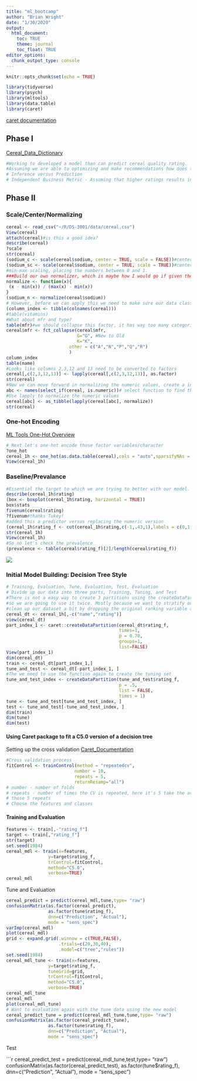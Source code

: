 ```yaml
---
title: "ml_bootcamp"
author: "Brian Wright"
date: "1/30/2020"
output:
  html_document:
    toc: TRUE
    theme: journal
    toc_float: TRUE
editor_options: 
  chunk_output_type: console
---
```


```r
knitr::opts_chunk$set(echo = TRUE)
```

```r
library(tidyverse)
library(psych)
library(mltools)
library(data.table)
library(caret)
```
[caret documentation](http://topepo.github.io/caret/index.html)


## Phase I
[Cereal_Data_Dictionary](https://www.kaggle.com/crawford/80-cereals)

```r
#Working to developed a model than can predict cereal quality rating. 
#Assuming we are able to optimizing and make recommendations how does this translate into a business context? 
# Inference versus Prediction 
# Independent Business Metric - Assuming that higher ratings results in higher sales, can we predict which new cereals that enter the market over the next year will perform the best?   
```

## Phase II 

### Scale/Center/Normalizing

```r
cereal <- read_csv("~/R/DS-3001/data/cereal.csv")
View(cereal)
attach(cereal)#is this a good idea? 
describe(cereal)
?scale
str(cereal)
(sodium_c <- scale(cereal$sodium, center = TRUE, scale = FALSE))#center but not standardized 
(sodium_sc <- scale(cereal$sodium, center = TRUE, scale = TRUE))#center and standardized 
#min-max scaling, placing the numbers between 0 and 1. 
###Build our own normalizer, which is maybe how I would go if given the option. If you need to do multiple columns use lapply. See this referred to as a min-max scaler function.
normalize <- function(x){
 (x - min(x)) / (max(x) - min(x))
}
(sodium_n <- normalize(cereal$sodium))
# However, before we can apply this we need to make sure our data classes are correct. 
(column_index <- tibble(colnames(cereal)))
#table(vitamins)
#What about mfr and type?
table(mfr)#we should collapse this factor, it has way too many categories G,K and everyone else. Usually don't want more than 5 categories  
cereal$mfr <- fct_collapse(cereal$mfr,
                           G="G", #New to Old
                           K="K",
                        other = c("A","N","P","Q","R")
                        )
column_index
table(name)
#Looks like columns 2,3,12 and 13 need to be converted to factors
cereal[,c(2,3,12,13)] <- lapply(cereal[,c(2,3,12,13)], as.factor)
str(cereal)
#Now we can move forward in normalizing the numeric values, create a index based on numeric columns: 
abc <- names(select_if(cereal, is.numeric))# select function to find the numeric variables 
#Use lapply to normalize the numeric values 
cereal[abc] <- as_tibble(lapply(cereal[abc], normalize))
str(cereal)
```


### One-hot Encoding 
[ML Tools One-Hot Overview](https://www.rdocumentation.org/packages/mltools/versions/0.3.5/topics/one_hot)

```r
# Next let's one-hot encode those factor variables/character 
?one_hot
cereal_1h <- one_hot(as.data.table(cereal),cols = "auto",sparsifyNAs = TRUE,naCols = TRUE,dropCols = TRUE,dropUnusedLevels = TRUE) 
View(cereal_1h)
```


### Baseline/Prevalance 

```r
#Essential the target to which we are trying to better with our model. 
describe(cereal_1h$rating)
(box <- boxplot(cereal_1h$rating, horizontal = TRUE)) 
box$stats
fivenum(cereal$rating)
?fivenum#thanks Tukey!
#added this a predictor versus replacing the numeric version
(cereal_1h$rating_f <- cut(cereal_1h$rating,c(-1,.43,1),labels = c(0,1)))
str(cereal_1h)
View(cereal_1h)
#So no let's check the prevalence 
(prevalence <- table(cereal$rating_f)[2]/length(cereal$rating_f))
```

![](Boxplot.png)

### Initial Model Building: Decision Tree Style  

```r
# Training, Evaluation, Tune, Evaluation, Test, Evaluation
# Divide up our data into three parts, Training, Tuning, and Test
#There is not a easy way to create 3 partitions using the createDataPartitions
#so we are going to use it twice. Mostly because we want to stratify on the variable we are working to predict. What does that mean?  
#clean up our dataset a bit by dropping the original ranking variable and the cereal name which we can't really use. 
cereal_dt <- cereal_1h[,-c("name","rating")]
view(cereal_dt)
part_index_1 <- caret::createDataPartition(cereal_dt$rating_f,
                                           times=1,
                                           p = 0.70,
                                           groups=1,
                                           list=FALSE)
View(part_index_1)
dim(cereal_dt)
train <- cereal_dt[part_index_1,]
tune_and_test <- cereal_dt[-part_index_1, ]
#The we need to use the function again to create the tuning set 
tune_and_test_index <- createDataPartition(tune_and_test$rating_f,
                                           p = .5,
                                           list = FALSE,
                                           times = 1)
tune <- tune_and_test[tune_and_test_index, ]
test <- tune_and_test[-tune_and_test_index, ]
dim(train)
dim(tune)
dim(test)
```


#### Using Caret package to fit a C5.0 version of a decision tree
Setting up the cross validation
[Caret_Documentation](http://topepo.github.io/caret/train-models-by-tag.html#Tree_Based_Model)
```r
#Cross validation process 
fitControl <- trainControl(method = "repeatedcv",
                          number = 10,
                          repeats = 5, 
                          returnResamp="all") 
# number - number of folds
# repeats - number of times the CV is repeated, here it's 5 take the average of
# those 5 repeats
# Choose the features and classes
```

#### Training and Evaluation 

```r
features <- train[,-"rating_f"]
target <- train[,"rating_f"]
str(target)
set.seed(1984)
cereal_mdl <- train(x=features,
                y=target$rating_f,
                trControl=fitControl,
                method="C5.0",
                verbose=TRUE)
cereal_mdl
```

Tune and Evaluation 
```r
cereal_predict = predict(cereal_mdl,tune,type= "raw")
confusionMatrix(as.factor(cereal_predict), 
                as.factor(tune$rating_f), 
                dnn=c("Prediction", "Actual"), 
                mode = "sens_spec")
varImp(cereal_mdl)
plot(cereal_mdl)
grid <- expand.grid(.winnow = c(TRUE,FALSE), 
                    .trials=c(20,30,40), 
                    .model=c("tree","rules"))
set.seed(1984)
cereal_mdl_tune <- train(x=features,
                y=target$rating_f,
                tuneGrid=grid,
                trControl=fitControl,
                method="C5.0",
                verbose=TRUE)
cereal_mdl_tune
cereal_mdl
plot(cereal_mdl_tune)
# Want to evaluation again with the tune data using the new model 
cereal_predict_tune = predict(cereal_mdl_tune,tune,type= "raw")
confusionMatrix(as.factor(cereal_predict_tune), 
                as.factor(tune$rating_f), 
                dnn=c("Prediction", "Actual"), 
                mode = "sens_spec")
```

Test 

```r
cereal_predict_test = predict(cereal_mdl_tune,test,type= "raw")
confusionMatrix(as.factor(cereal_predict_test), 
                as.factor(tune$rating_f), 
                dnn=c("Prediction", "Actual"), 
                mode = "sens_spec")